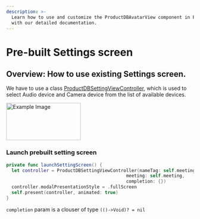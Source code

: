 ```yaml
---
description: >-
  Learn how to use and customize the ProductDBAvatarView component in ProductDB's iOS UiKit
  with our detailed documentation.
---
```


# Pre-built Settings screen

## Overview: How to use existing Settings screen.

We have to use a class [ProductDBSettingViewController](/ios/components/productdb-settings), which is used to select Audio device and Camera device
from the list of available devices.

<img
  src="/static/ios/ios_settings.jpg"
  alt="Example Image"
  width="200"
  height="100"
/>

### Launch prebuilt setting screen

```swift
private func launchSettingScreen() {
  let controller = ProductDBSettingViewController(nameTag: self.meeting.localUser.name,
                                             meeting: self.meeting,
                                             completion: {})
  controller.modalPresentationStyle = .fullScreen
  self.present(controller, animated: true)
}
```

`completion` param is a clouser of type `(()->Void)? = nil`

<head>
  <title>iOS ProductDBAvatarView</title>
</head>
